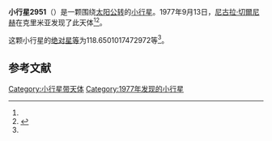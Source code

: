 {{Infobox planet
| bgcolour = #FFFFC0
| name = 2951 Perepadin
| symbol = 
| image = 
| caption = 
| discovery = yes
| discovery_ref = 
| discoverer = [[尼古拉·切爾尼赫|尼古拉·切爾尼赫]]
| discovery_site = [[克里米亚|克里米亚]] 
| discovered = 1977年9月13日
| designations = yes
| mp_name = 
| named_after = 
| alt_names = 1977 RB8/ 1930 FD / 1933 UW1 / 1944 UA / 1950 WE / 1952 DM2 / 1955 UG / 1958 HC / 1969 JF / 1971 SA4 / 1971 UU1 / 1980 JP
| mp_category = [[主带小行星|主带小行星]]
| orbit_ref = <ref name="a">[http://ssd.jpl.nasa.gov/sbdb.cgi?sstr=2951 2951 Perepadin] {{Wayback|url=http://ssd.jpl.nasa.gov/sbdb.cgi?sstr=2951 |date=20200820012318 }}，小行星數據庫瀏覽器（JPL Small-Body Database Browser）－[[美国国家航空航天局|美国国家航空航天局]]喷气推进实验室</ref>
| epoch = 2456400.5 (2013年4月18日更新)
| aphelion = {{convert|3.489700870766774|AU|km|3|abbr=on|lk=out}}
| perihelion = {{convert|2.775233210606055|AU|km|3|abbr=on}}
| semimajor = {{convert|3.132467040686415|AU|km|3|abbr=on}}
| eccentricity = 0.114042327
| period = 2025.014755 [[日|日]]<br />5.54[[儒略年|儒略年]]
| avg_speed = 
| inclination = 14.7665655845656
| asc_node = 24.90088051360971
| mean_anomaly = 
| arg_peri = 118.6501017472972
| satellites = 
| physical_characteristics = yes
| dimensions = 
| mass = 
| density = 
| surface_grav = 
| escape_velocity = 
| sidereal_day = 
| axial_tilt = 
| pole_ecliptic_lat = 
| pole_ecliptic_lon = 
| albedo = 
| temperatures= 
| temp_name1 = 
| mean_temp_1 = 
| max_temp_1 = 
| temp_name2 = 
| max_temp_2 = 
| spectral_type = 
| abs_magnitude = 118.6501017472972
}}

'''小行星2951'''（{{lang-en|2951 Perepadin}}）是一颗围绕[[太阳|太阳]][[公转|公转]]的[[小行星|小行星]]。1977年9月13日，[[尼古拉·切爾尼赫|尼古拉·切爾尼赫]]在克里米亚发现了此天体<ref name="a" /><ref>{{cite news|title=小行星列表|url=http://cfa-www.harvard.edu/iau/lists/NumberedMPs.txt|accessdate=2013-07-08|newspaper=哈佛大学|archive-date=2008-05-17|archive-url=https://web.archive.org/web/20080517010638/http://cfa-www.harvard.edu/iau/lists/NumberedMPs.txt|dead-url=no}}</ref>。

这颗小行星的[[绝对星等|绝对星等]]为118.6501017472972等<ref name="a" />。

==参考文献==
{{reflist}}
{{Minor Planet Number|[[小行星2950|小行星2950]]|[[小行星2952|小行星2952]]}}

{{小天体}}

[[Category:小行星带天体|Category:小行星带天体]]
[[Category:1977年发现的小行星|Category:1977年发现的小行星]]

{{asteroid-stub}}